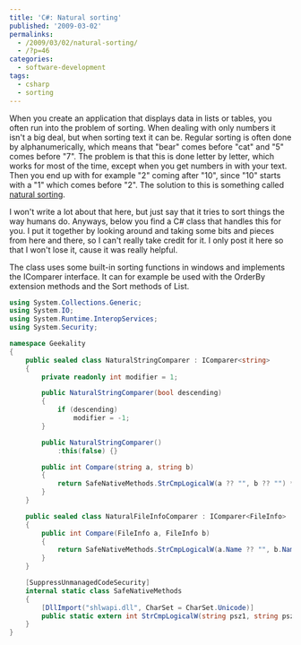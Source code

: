 ---
title: 'C#: Natural sorting'
published: '2009-03-02'
permalinks:
  - /2009/03/02/natural-sorting/
  - /?p=46
categories:
  - software-development
tags:
  - csharp
  - sorting
---

When you create an application that displays data in lists or tables, you often run into the problem of sorting. When dealing with only numbers it isn't a big deal, but when sorting text it can be. Regular sorting is often done by alphanumerically, which means that "bear" comes before "cat" and "5" comes before "7". The problem is that this is done letter by letter, which works for most of the time, except when you get numbers in with your text. Then you end up with for example "2" coming after "10", since "10" starts with a "1" which comes before "2". The solution to this is something called [natural sorting](http://blog.codinghorror.com/sorting-for-humans-natural-sort-order/).

I won't write a lot about that here, but just say that it tries to sort things the way humans do. Anyways, below you find a C# class that handles this for you. I put it together by looking around and taking some bits and pieces from here and there, so I can't really take credit for it. I only post it here so that I won't lose it, cause it was really helpful.

The class uses some built-in sorting functions in windows and implements the IComparer interface. It can for example be used with the OrderBy extension methods and the Sort methods of List.

```csharp
using System.Collections.Generic;
using System.IO;
using System.Runtime.InteropServices;
using System.Security;

namespace Geekality
{
    public sealed class NaturalStringComparer : IComparer<string>
    {
        private readonly int modifier = 1;

        public NaturalStringComparer(bool descending)
        {
            if (descending)
                modifier = -1;
        }

        public NaturalStringComparer()
            :this(false) {}

        public int Compare(string a, string b)
        {
            return SafeNativeMethods.StrCmpLogicalW(a ?? "", b ?? "") * modifier;
        }
    }

    public sealed class NaturalFileInfoComparer : IComparer<FileInfo>
    {
        public int Compare(FileInfo a, FileInfo b)
        {
            return SafeNativeMethods.StrCmpLogicalW(a.Name ?? "", b.Name ?? "");
        }
    }

    [SuppressUnmanagedCodeSecurity]
    internal static class SafeNativeMethods
    {
        [DllImport("shlwapi.dll", CharSet = CharSet.Unicode)]
        public static extern int StrCmpLogicalW(string psz1, string psz2);
    }
}
```
